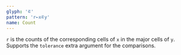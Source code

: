 ```yaml
---
glyph: '⋷'
pattern: 'r←x⋷y'
name: Count
---
```


`r` is the counts of the corresponding cells of `x` in the major cells of `y`. Supports the `tolerance` extra argument for the comparisons.
